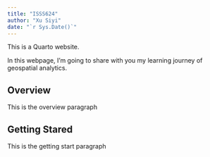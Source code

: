 ```yaml
---
title: "ISSS624"
author: "Xu Siyi"
date: "`r Sys.Date()`"
---
```


This is a Quarto website.

In this webpage, I'm going to share with you my learning journey of geospatial analytics.

## Overview

This is the overview paragraph

## Getting Stared

This is the getting start paragraph
